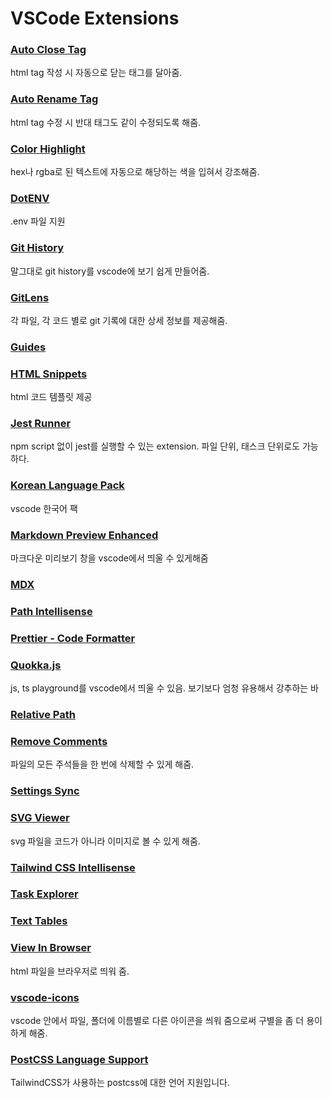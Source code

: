 
<BackTop />

# VSCode Extensions

### [Auto Close Tag](https://marketplace.visualstudio.com/items?itemName=formulahendry.auto-close-tag)

html tag 작성 시 자동으로 닫는 태그를 달아줌.

### [Auto Rename Tag](https://marketplace.visualstudio.com/items?itemName=formulahendry.auto-rename-tag)

html tag 수정 시 반대 태그도 같이 수정되도록 해줌.

### [Color Highlight](https://marketplace.visualstudio.com/items?itemName=naumovs.color-highlight)

hex나 rgba로 된 텍스트에 자동으로 해당하는 색을 입혀서 강조해줌.

### [DotENV](https://marketplace.visualstudio.com/items?itemName=mikestead.dotenv)

.env 파일 지원

### [Git History](https://marketplace.visualstudio.com/items?itemName=donjayamanne.githistory)

말그대로 git history를 vscode에 보기 쉽게 만들어줌.

### [GitLens](https://marketplace.visualstudio.com/items?itemName=eamodio.gitlens)

각 파일, 각 코드 별로 git 기록에 대한 상세 정보를 제공해줌.

### [Guides](https://marketplace.visualstudio.com/items?itemName=spywhere.guides)

### [HTML Snippets](https://marketplace.visualstudio.com/items?itemName=abusaidm.html-snippets)

html 코드 템플릿 제공

### [Jest Runner](https://marketplace.visualstudio.com/items?itemName=firsttris.vscode-jest-runner)

npm script 없이 jest를 실행할 수 있는 extension. 파일 단위, 태스크 단위로도 가능하다.

### [Korean Language Pack](https://marketplace.visualstudio.com/items?itemName=MS-CEINTL.vscode-language-pack-ko)

vscode 한국어 팩

### [Markdown Preview Enhanced](https://marketplace.visualstudio.com/items?itemName=shd101wyy.markdown-preview-enhanced)

마크다운 미리보기 창을 vscode에서 띄울 수 있게해줌

### [MDX](https://marketplace.visualstudio.com/items?itemName=silvenon.mdx)

### [Path Intellisense](https://marketplace.visualstudio.com/items?itemName=christian-kohler.path-intellisense)

### [Prettier - Code Formatter](https://marketplace.visualstudio.com/items?itemName=esbenp.prettier-vscode)

### [Quokka.js](https://marketplace.visualstudio.com/items?itemName=WallabyJs.quokka-vscode)

js, ts playground를 vscode에서 띄울 수 있음. 보기보다 엄청 유용해서 강추하는 바

### [Relative Path](https://marketplace.visualstudio.com/items?itemName=jakob101.RelativePath)

### [Remove Comments](https://marketplace.visualstudio.com/items?itemName=plibither8.remove-comments)

파일의 모든 주석들을 한 번에 삭제할 수 있게 해줌.

### [Settings Sync](https://marketplace.visualstudio.com/items?itemName=Shan.code-settings-sync)

### [SVG Viewer](https://marketplace.visualstudio.com/items?itemName=cssho.vscode-svgviewer)

svg 파일을 코드가 아니라 이미지로 볼 수 있게 해줌.

### [Tailwind CSS Intellisense](https://marketplace.visualstudio.com/items?itemName=bradlc.vscode-tailwindcss)

### [Task Explorer](https://marketplace.visualstudio.com/items?itemName=spmeesseman.vscode-taskexplorer)

### [Text Tables](https://marketplace.visualstudio.com/items?itemName=RomanPeshkov.vscode-text-tables)

### [View In Browser](https://marketplace.visualstudio.com/items?itemName=qinjia.view-in-browser)

html 파일을 브라우저로 띄워 줌.

### [vscode-icons](https://marketplace.visualstudio.com/items?itemName=vscode-icons-team.vscode-icons)

vscode 안에서 파일, 폴더에 이름별로 다른 아이콘을 씌워 줌으로써 구별을 좀 더 용이하게 해줌.

### [PostCSS Language Support](https://marketplace.visualstudio.com/items?itemName=csstools.postcss)

TailwindCSS가 사용하는 postcss에 대한 언어 지원입니다.

<Comment />
